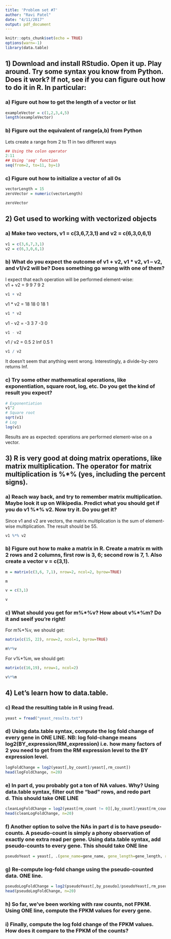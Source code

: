 ```yaml
---
title: 'Problem set #7'
author: "Ravi Patel"
date: "4/11/2017"
output: pdf_document
---
```


```r
knitr::opts_chunk$set(echo = TRUE)
options(warn=-1)
library(data.table)
```

## 1) Download and install RStudio. Open it up. Play around. Try some syntax you know from Python. Does it work? If not, see if you can figure out how to do it in R.  In particular:
### a) Figure out how to get the length of a vector or list
```r
exampleVector = c(1,2,3,4,5)
length(exampleVector)
```
### b) Figure out the equivalent of range(a,b) from Python
Lets create a range from 2 to 11 in two different ways
```r
## Using the colon operator
2:11 
## Using 'seq' function
seq(from=2, to=11, by=1) 
```
### c) Figure out how to initialize a vector of all 0s
```r
vectorLength = 15
zeroVector = numeric(vectorLength)
```
```r
zeroVector
```

\newpage

## 2) Get used to working with vectorized objects
### a) Make two vectors, v1 = c(3,6,7,3,1) and v2 = c(6,3,0,6,1)
```r
v1 = c(3,6,7,3,1)
v2 = c(6,3,0,6,1)
```
### b) What do you expect the outcome of v1 + v2, v1 * v2, v1 – v2, and v1/v2 will be? Does something go wrong with one of them?
I expect that each operation will be performed element-wise:  
v1 + v2 = 9 9 7 9 2
```r
v1 + v2
```
v1 * v2 = 18 18 0 18 1
```r
v1 * v2
```
v1 - v2 = -3 3 7 -3 0
```r
v1 - v2
```
v1 / v2 = 0.5 2 Inf 0.5 1
```r
v1 / v2
```
It doesn't seem that anything went wrong. Interestingly, a divide-by-zero returns Inf.

### c) Try some other mathematical operations, like exponentiation, square root, log, etc. Do you get the kind of result you expect?
```r
# Exponentiation
v1^2
# Square root
sqrt(v1)
# Log
log(v1)
```
Results are as expected: operations are performed element-wise on a vector.

\newpage

## 3) R is very good at doing matrix operations, like matrix multiplication. The operator for matrix multiplication is \%\*\% (yes, including the percent signs).
### a) Reach way back, and try to remember matrix multiplication. Maybe look it up on Wikipedia. Predict what you should get if you do v1 \%\*\% v2. Now try it. Do you get it?
Since v1 and v2 are vectors, the matrix multiplication is the sum of element-wise multiplication. The result should be 55.
```r
v1 %*% v2
```
### b) Figure out how to make a matrix in R. Create a matrix m with 2 rows and 2 columns, first row is 3, 6; second row is 7, 1. Also create a vector v = c(3,1).
```r
m = matrix(c(3,6, 7,1), nrow=2, ncol=2, byrow=TRUE)
```
```r
m
```
```r
v = c(3,1)
```
```r
v
```
### c) What should you get for m\%\*\%v? How about v\%\*\%m? Do it and seeif you’re right!
For m\%\*\%v, we should get:  
```r
matrix(c(15, 22), nrow=2, ncol=1, byrow=TRUE)
```
```r
m%*%v
```
  
For v\%\*\%m, we should get:
```r
matrix(c(16,19), nrow=1, ncol=2)
```
```r
v%*%m
```

\newpage

## 4) Let’s learn how to data.table.
### c) Read the resulting table in R using fread.
```r
yeast = fread("yeast_results.txt")
```
### d) Using data.table syntax, compute the log fold change of every gene in ONE LINE. NB: log fold-change means log2(BY_expression/RM_expression) i.e. how many factors of 2 you need to get from the RM expression level to the BY expression level.
```r
logFoldChange = log2(yeast[,by_count]/yeast[,rm_count])
head(logFoldChange, n=20)
```
### e) In part d, you probably got a ton of NA values. Why? Using data.table syntax, filter out the “bad” rows, and redo part d. This should take ONE LINE
```r
cleanLogFoldChange = log2(yeast[rm_count != 0][,by_count]/yeast[rm_count != 0][,rm_count])
head(cleanLogFoldChange, n=20)
```
### f) Another option to solve the NAs in part d is to have pseudo-counts. A pseudo-count is simply a phony observation of exactly one extra read per gene. Using data.table syntax, add pseudo-counts to every gene. This should take ONE line
```r
pseudoYeast = yeast[, .(gene_name=gene_name, gene_length=gene_length, rm_pseudo=rm_count+1,by_pseudo=by_count+1)]
```
### g) Re-compute log-fold change using the pseudo-counted data. ONE line.
```r
pseudoLogFoldChange = log2(pseudoYeast[,by_pseudo]/pseudoYeast[,rm_pseudo])
head(pseudoLogFoldChange, n=20)
```
### h) So far, we’ve been working with raw counts, not FPKM. Using ONE line, compute the FPKM values for every gene. 
### i) Finally, compute the log fold change of the FPKM values. How does it compare to the FPKM of the counts?
